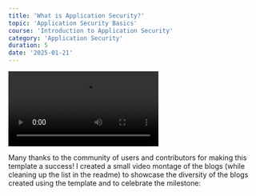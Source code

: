 ```yaml
---
title: 'What is Application Security?'
topic: 'Application Security Basics'
course: 'Introduction to Application Security'
category: 'Application Security'
duration: 5
date: '2025-01-21'
---
```


<video controls>
  <source src="/static/courses/videos/test.webm" type="video/webm" />
</video>

Many thanks to the community of users and contributors for making this template a success! I created a small video montage of the blogs (while cleaning up the list in the readme) to showcase the diversity of the blogs created using the template and to celebrate the milestone:
